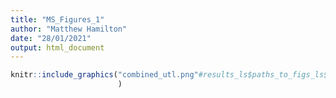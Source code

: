 ```yaml
---
title: "MS_Figures_1"
author: "Matthew Hamilton"
date: "28/01/2021"
output: html_document
---
```


```r
knitr::include_graphics("combined_utl.png"#results_ls$paths_to_figs_ls$combined_utl
                        )
```
